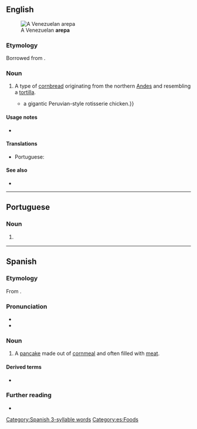 ==English==
[[File:Arepa_asada.JPG|thumb|A Venezuelan '''arepa''']]

===Etymology===
Borrowed from {{bor|en|es|arepa}}.

===Noun===
{{en-noun}}

# A type of [[cornbread]] originating from the northern [[Andes]] and resembling a [[tortilla]].
#* {{quote-journal|en|2009|January 25|Kris Ensminger|On the Cheap|New York Times|url=http://www.nytimes.com/2009/01/25/nyregion/thecity/25rest.html
|passage=The menu darts among Latin American cuisines like '''arepas''', empanadas (a duo) and {{...|Luz’s most popular dish,}} a gigantic Peruvian-style rotisserie chicken.}}

====Usage notes====
* {{U:en:foreignism|Spanish}}

====Translations====
{{trans-top|type of corn bread from the northern Andes}}
* Portuguese: {{t+|pt|arepa|f}}
{{trans-mid}}
{{trans-bottom}}

====See also====
* {{pedialite}}

----

==Portuguese==

===Noun===
{{pt-noun|f}}

# {{l|en|arepa}} {{gloss|type of corn bread from the northern Andes}}

{{topics|pt|Breads}}

----

==Spanish==

===Etymology===
From {{der|es|cuo|erepa||corn}}.

===Pronunciation===
* {{es-IPA}}
* {{audio|es|Es-arepa.ogg|Audio}}

===Noun===
{{es-noun|f}}

# A [[pancake]] made out of [[cornmeal]] and often filled with [[meat]].

====Derived terms====
* {{l|es|arepita}}

===Further reading===
* {{R:DRAE}}

[[Category:Spanish 3-syllable words]]
[[Category:es:Foods]]